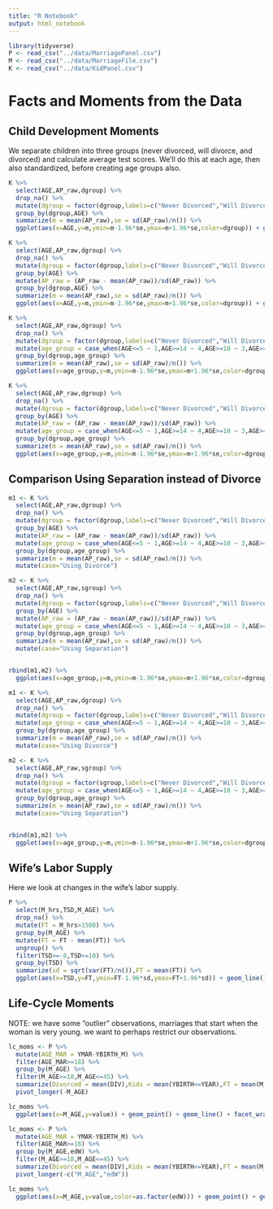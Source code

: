```yaml
---
title: "R Notebook"
output: html_notebook
---
```


```r
library(tidyverse)
P <- read_csv("../data/MarriagePanel.csv")
M <- read_csv("../data/MarriageFile.csv")
K <- read_csv("../data/KidPanel.csv")

```


# Facts and Moments from the Data

## Child Development Moments

We separate children into three groups (never divorced, will divorce, and divorced) and calculate average test scores. We'll do this at each age, then also standardized, before creating age groups also.

```r
K %>%
  select(AGE,AP_raw,dgroup) %>%
  drop_na() %>%
  mutate(dgroup = factor(dgroup,labels=c("Never Divorced","Will Divorce","Divorced"),levels=c(1,2,3))) %>%
  group_by(dgroup,AGE) %>%
  summarize(m = mean(AP_raw),se = sd(AP_raw)/n()) %>%
  ggplot(aes(x=AGE,y=m,ymin=m-1.96*se,ymax=m+1.96*se,color=dgroup)) + geom_line() + geom_point() + geom_errorbar(width=0.) + ggtitle("Average AP score by Marital Status (raw)")
```

```r
K %>%
  select(AGE,AP_raw,dgroup) %>%
  drop_na() %>%
  mutate(dgroup = factor(dgroup,labels=c("Never Divorced","Will Divorce","Divorced"),levels=c(1,2,3))) %>%
  group_by(AGE) %>%
  mutate(AP_raw = (AP_raw - mean(AP_raw))/sd(AP_raw)) %>%
  group_by(dgroup,AGE) %>%
  summarize(m = mean(AP_raw),se = sd(AP_raw)/n()) %>%
  ggplot(aes(x=AGE,y=m,ymin=m-1.96*se,ymax=m+1.96*se,color=dgroup)) + geom_line() + geom_point() + geom_errorbar(width=0.) + ggtitle("Average AP score by Marital Status (standardized)")
```
```r
K %>%
  select(AGE,AP_raw,dgroup) %>%
  drop_na() %>%
  mutate(dgroup = factor(dgroup,labels=c("Never Divorced","Will Divorce","Divorced"),levels=c(1,2,3))) %>%
  mutate(age_group = case_when(AGE<=5 ~ 1,AGE>=14 ~ 4,AGE>=10 ~ 3,AGE>=6 ~ 2)) %>%
  group_by(dgroup,age_group) %>%
  summarize(m = mean(AP_raw),se = sd(AP_raw)/n()) %>%
  ggplot(aes(x=age_group,y=m,ymin=m-1.96*se,ymax=m+1.96*se,color=dgroup)) + geom_line() + geom_point() + geom_errorbar(width=0.) + ggtitle("Average AP score by Marital Status (raw)")
```

```r
K %>%
  select(AGE,AP_raw,dgroup) %>%
  drop_na() %>%
  mutate(dgroup = factor(dgroup,labels=c("Never Divorced","Will Divorce","Divorced"),levels=c(1,2,3))) %>%
  group_by(AGE) %>%
  mutate(AP_raw = (AP_raw - mean(AP_raw))/sd(AP_raw)) %>%
  mutate(age_group = case_when(AGE<=5 ~ 1,AGE>=14 ~ 4,AGE>=10 ~ 3,AGE>=6 ~ 2)) %>%
  group_by(dgroup,age_group) %>%
  summarize(m = mean(AP_raw),se = sd(AP_raw)/n()) %>%
  ggplot(aes(x=age_group,y=m,ymin=m-1.96*se,ymax=m+1.96*se,color=dgroup)) + geom_line() + geom_point() + geom_errorbar(width=0.) + ggtitle("Average AP score by Marital Status (raw)")

```
## Comparison Using Separation instead of Divorce
```r
m1 <- K %>%
  select(AGE,AP_raw,dgroup) %>%
  drop_na() %>%
  mutate(dgroup = factor(dgroup,labels=c("Never Divorced","Will Divorce","Divorced"),levels=c(1,2,3))) %>%
  group_by(AGE) %>%
  mutate(AP_raw = (AP_raw - mean(AP_raw))/sd(AP_raw)) %>%
  mutate(age_group = case_when(AGE<=5 ~ 1,AGE>=14 ~ 4,AGE>=10 ~ 3,AGE>=6 ~ 2)) %>%
  group_by(dgroup,age_group) %>%
  summarize(m = mean(AP_raw),se = sd(AP_raw)/n()) %>%
  mutate(case="Using Divorce")

m2 <- K %>%
  select(AGE,AP_raw,sgroup) %>%
  drop_na() %>%
  mutate(dgroup = factor(sgroup,labels=c("Never Divorced","Will Divorce","Divorced"),levels=c(1,2,3))) %>%
  group_by(AGE) %>%
  mutate(AP_raw = (AP_raw - mean(AP_raw))/sd(AP_raw)) %>%
  mutate(age_group = case_when(AGE<=5 ~ 1,AGE>=14 ~ 4,AGE>=10 ~ 3,AGE>=6 ~ 2)) %>%
  group_by(dgroup,age_group) %>%
  summarize(m = mean(AP_raw),se = sd(AP_raw)/n()) %>%
  mutate(case="Using Separation")


rbind(m1,m2) %>%
  ggplot(aes(x=age_group,y=m,ymin=m-1.96*se,ymax=m+1.96*se,color=dgroup)) + geom_line() + geom_point() + geom_errorbar(width=0.) + ggtitle("Average AP score by Marital Status (standardized)") + facet_grid(. ~ case)

```

```r
m1 <- K %>%
  select(AGE,AP_raw,dgroup) %>%
  drop_na() %>%
  mutate(dgroup = factor(dgroup,labels=c("Never Divorced","Will Divorce","Divorced"),levels=c(1,2,3))) %>%
  mutate(age_group = case_when(AGE<=5 ~ 1,AGE>=14 ~ 4,AGE>=10 ~ 3,AGE>=6 ~ 2)) %>%
  group_by(dgroup,age_group) %>%
  summarize(m = mean(AP_raw),se = sd(AP_raw)/n()) %>%
  mutate(case="Using Divorce")

m2 <- K %>%
  select(AGE,AP_raw,sgroup) %>%
  drop_na() %>%
  mutate(dgroup = factor(sgroup,labels=c("Never Divorced","Will Divorce","Divorced"),levels=c(1,2,3))) %>%
  mutate(age_group = case_when(AGE<=5 ~ 1,AGE>=14 ~ 4,AGE>=10 ~ 3,AGE>=6 ~ 2)) %>%
  group_by(dgroup,age_group) %>%
  summarize(m = mean(AP_raw),se = sd(AP_raw)/n()) %>%
  mutate(case="Using Separation")


rbind(m1,m2) %>%
  ggplot(aes(x=age_group,y=m,ymin=m-1.96*se,ymax=m+1.96*se,color=dgroup)) + geom_line() + geom_point() + geom_errorbar(width=0.) + ggtitle("Average AP score by Marital Status (raw)") + facet_grid(. ~ case)
```


## Wife's Labor Supply

Here we look at changes in the wife's labor supply.

```r
P %>%
  select(M_hrs,TSD,M_AGE) %>%
  drop_na() %>%
  mutate(FT = M_hrs>1500) %>%
  group_by(M_AGE) %>%
  mutate(FT = FT - mean(FT)) %>%
  ungroup() %>%
  filter(TSD>=-8,TSD<=10) %>%
  group_by(TSD) %>%
  summarize(sd = sqrt(var(FT)/n()),FT = mean(FT)) %>%
  ggplot(aes(x=TSD,y=FT,ymin=FT-1.96*sd,ymax=FT+1.96*sd)) + geom_line() + geom_point() + geom_errorbar(width=0.)
```


## Life-Cycle Moments

NOTE: we have some "outlier" observations, marriages that start when the woman is very young. we want to perhaps restrict our observations.


```r
lc_moms <- P %>%
  mutate(AGE_MAR = YMAR-YBIRTH_M) %>%
  filter(AGE_MAR>=18) %>%
  group_by(M_AGE) %>%
  filter(M_AGE>=18,M_AGE<=45) %>%
  summarize(Divorced = mean(DIV),Kids = mean(YBIRTH<=YEAR),FT = mean(M_hrs>1750,na.rm = TRUE),PT = mean(M_hrs>0 & M_hrs<1750,na.rm = TRUE),DivKids = mean(DIV & YBIRTH<=YEAR)) %>%
  pivot_longer(-M_AGE)

lc_moms %>%
  ggplot(aes(x=M_AGE,y=value)) + geom_point() + geom_line() + facet_wrap(. ~ name)

```

```r
lc_moms <- P %>%
  mutate(AGE_MAR = YMAR-YBIRTH_M) %>%
  filter(AGE_MAR>=18) %>%
  group_by(M_AGE,edW) %>%
  filter(M_AGE>=18,M_AGE<=45) %>%
  summarize(Divorced = mean(DIV),Kids = mean(YBIRTH<=YEAR),FT = mean(M_hrs>1750,na.rm = TRUE),PT = mean(M_hrs>0 & M_hrs<1750,na.rm = TRUE),DivKids = mean(DIV & YBIRTH<=YEAR)) %>%
  pivot_longer(-c("M_AGE","edW"))

lc_moms %>%
  ggplot(aes(x=M_AGE,y=value,color=as.factor(edW))) + geom_point() + geom_line() + facet_wrap(. ~ name)

```


